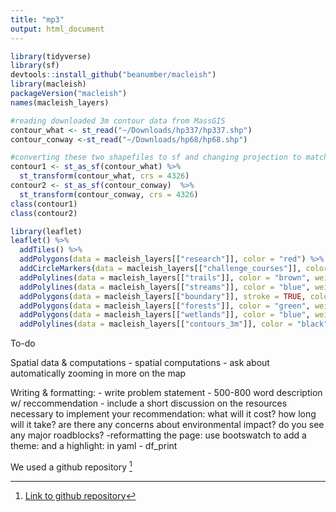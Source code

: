 ```yaml
---
title: "mp3"
output: html_document
---
```



```r
library(tidyverse)
library(sf)
devtools::install_github("beanumber/macleish")
library(macleish)
packageVersion("macleish")
names(macleish_layers)
```

```r
#reading downloaded 3m contour data from MassGIS 
contour_what <- st_read("~/Downloads/hp337/hp337.shp") 
contour_conway <-st_read("~/Downloads/hp68/hp68.shp")

#converting these two shapefiles to sf and changing projection to match macleish_layers
contour1 <- st_as_sf(contour_what) %>% 
  st_transform(contour_what, crs = 4326)
contour2 <- st_as_sf(contour_conway)  %>% 
  st_transform(contour_conway, crs = 4326)
class(contour1)
class(contour2)
```

```r
library(leaflet)
leaflet() %>%
  addTiles() %>%
  addPolygons(data = macleish_layers[["research"]], color = "red") %>%
  addCircleMarkers(data = macleish_layers[["challenge_courses"]], color = "red") %>%
  addPolylines(data = macleish_layers[["trails"]], color = "brown", weight = 1) %>%
  addPolylines(data = macleish_layers[["streams"]], color = "blue", weight = 1) %>%
  addPolygons(data = macleish_layers[["boundary"]], stroke = TRUE, color = "black", fill = NA, weight = 2, opacity = 2) %>%
  addPolygons(data = macleish_layers[["forests"]], color = "green", weight = 1, fill = NA) %>%
  addPolygons(data = macleish_layers[["wetlands"]], color = "blue", weight = 1) %>%
  addPolylines(data = macleish_layers[["contours_3m"]], color = "black", weight = 1)
```

To-do

Spatial data & computations
- spatial computations
- ask about automatically zooming in more on the map

Writing & formatting:
- write problem statement
- 500-800 word description w/ reccommendation
- include a short discussion on the resources necessary to implement your recommendation:
what will it cost?
how long will it take?
are there any concerns about environmental impact?
do you see any major roadblocks?
-reformatting the page: use bootswatch to add a theme: and a highlight: in yaml
- df_print

We used a github repository [^1]


[^1]: [Link to github repository](https://github.com/rmoskowitz/mp3)